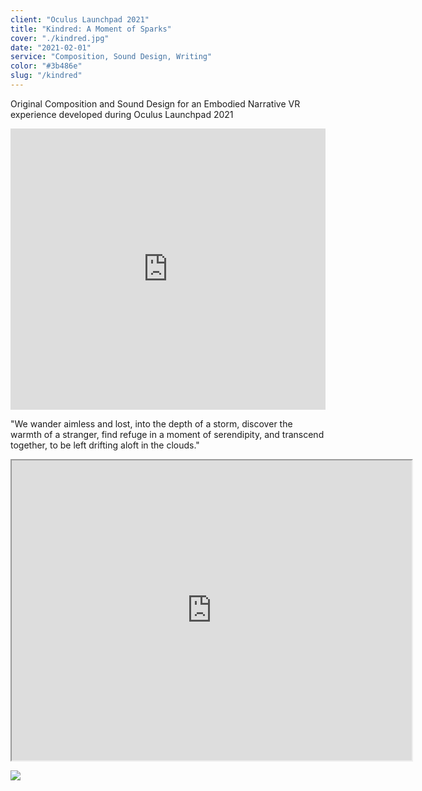 ```yaml
---
client: "Oculus Launchpad 2021"
title: "Kindred: A Moment of Sparks"
cover: "./kindred.jpg"
date: "2021-02-01"
service: "Composition, Sound Design, Writing"
color: "#3b486e"
slug: "/kindred"
---
```


Original Composition and Sound Design for an Embodied Narrative VR experience developed during Oculus Launchpad 2021

<iframe width="100%" height="450" scrolling="no" frameborder="no" allow="autoplay" src="https://w.soundcloud.com/player/?url=https%3A//api.soundcloud.com/tracks/1356657850&color=%23ff5500&auto_play=false&hide_related=false&show_comments=true&show_user=true&show_reposts=false&show_teaser=true&visual=true"></iframe>

"We wander aimless and lost, into the depth of a storm, discover the warmth of a stranger, find refuge in a moment of serendipity, and transcend together, to be left drifting aloft in the clouds."

<iframe src="https://drive.google.com/file/d/1-Gt7vwbSapFx0MSqCLJlFWneJ8N1HdNU/preview" width="640" height="480" allow="autoplay"></iframe>

![](./kindred.jpg)